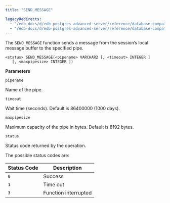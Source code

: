 ```yaml
---
title: "SEND_MESSAGE"

legacyRedirects:
  - "/edb-docs/d/edb-postgres-advanced-server/reference/database-compatibility-for-oracle-developers-built-in-package-guide/13/send_message.html"
  - "/edb-docs/d/edb-postgres-advanced-server/reference/database-compatibility-for-oracle-developers-built-in-package-guide/latest/send_message.html"
---
```


The `SEND_MESSAGE` function sends a message from the session’s local message buffer to the specified pipe.

```text
<status> SEND_MESSAGE(<pipename> VARCHAR2 [, <timeout> INTEGER ]
   [, <maxpipesize> INTEGER ])
```

**Parameters**

`pipename`

 Name of the pipe.

`timeout`

 Wait time (seconds). Default is 86400000 (1000 days).

`maxpipesize`

 Maximum capacity of the pipe in bytes. Default is 8192 bytes.

`status`

 Status code returned by the operation.

 The possible status codes are:

| Status Code | Description          |
| ----------- | -------------------- |
| `0`         | Success              |
| `1`         | Time out             |
| `3`         | Function interrupted |
